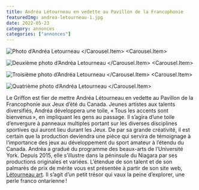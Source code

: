 ```yaml
---
title: Andréa Létourneau en vedette au Pavillon de la Francophonie
featuredImg: andrea-letourneau-1.jpg
date: 2022-05-23
category: annonces
categories: ["annonces"]
---
```


<Carousel className="mb-5 bg-black">
<Carousel.Item>

![Photo d’Andréa Letourneau](./andrea-letourneau-2.jpg)
</Carousel.Item>
<Carousel.Item>

![Deuxième photo d’Andréa Letourneau](./andrea-letourneau-3.jpg)
</Carousel.Item>
<Carousel.Item>

![Troisième photo d’Andréa Letourneau](./andrea-letourneau-4.jpg)
</Carousel.Item>
<Carousel.Item>

![Quatrième photo d’Andréa Letourneau](./andrea-letourneau-1.jpg)
</Carousel.Item>
</Carousel>

Le Griffon est fier de mettre Andréa Létourneau en vedette au Pavillon de la Francophonie aux Jeux d’été du Canada. Jeunes artistes aux talents diversifiés, Andréa développera une toile, « Tous les accents sont bienvenus », en impliquant les gens au passage. Il s’agira d’une toile d’envergure à panneaux multiples portant sur les diverses disciplines sportives qui auront lieu durant les Jeux. De par sa grande créativité, il est certain que la production deviendra une pièce qui servira de témoignage à l’importance des jeux au développement du sport amateur à l’étendu du Canada. Andréa a gradué du programme des beaux-arts de l’Université York. Depuis 2015, elle s’illustre dans la péninsule du Niagara par ses productions originales et variées. L’étendue de son talent et de son palmarès de prix de mérite vous est présentée à partir de son site web, [Létourneau art](https://www.letourneauart.com). Il s’agit d’un petit trésor qui vaux la peine d’explorer, une perle franco ontarienne !